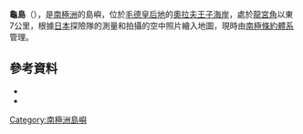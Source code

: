 {{coord|67|58|S|44|12|E|source:GNIS|display=title}}

'''龜島'''（{{lang-en|Kame Island}}），是[[南極洲|南極洲]]的島嶼，位於[[毛德皇后地|毛德皇后地]]的[[奧拉夫王子海岸|奧拉夫王子海岸]]，處於[[龍宮角|龍宮角]]以東7公里，根據[[日本|日本]]探險隊的測量和拍攝的空中照片繪入地圖，現時由[[南極條約體系|南極條約體系]]管理。

==參考資料==
*{{cite gnis | type = antarid | id = 7733| name = Kame Island| accessdate = 2013-04-12}}
*{{usgs-gazetteer|id=7733}}

{{Antarctica-geo-stub}}
[[Category:南極洲島嶼|Category:南極洲島嶼]]